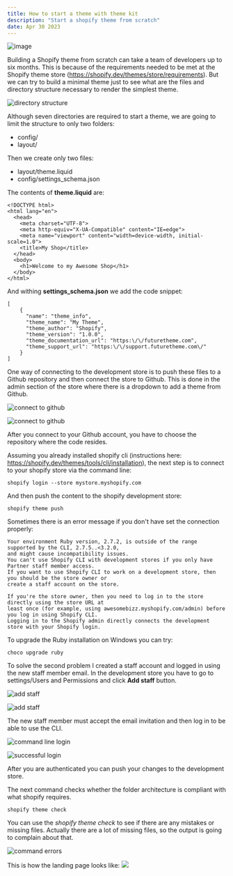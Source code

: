 ```yaml
---
title: How to start a theme with theme kit
description: "Start a shopify theme from scratch"
date: Apr 30 2023
---
```

![image](/assets/theme-access-pwd.png)

Building a Shopify theme from scratch can take a team of developers up to six months. This is because
of the requirements needed to be met at the Shopify theme store (https://shopify.dev/themes/store/requirements).
But we can try to build a minimal theme just to see what are the files and directory structure necessary
to render the simplest theme.

![directory structure](https://shopifyblog.s3.amazonaws.com/shop-theme-architecture.png)

Although seven directories are required to start a theme, we are going to limit the structure to only
two folders:
* config/
* layout/

Then we create only two files: 
* layout/theme.liquid
* config/settings_schema.json

The contents of **theme.liquid** are:
```
<!DOCTYPE html>
<html lang="en">
  <head>
    <meta charset="UTF-8">
    <meta http-equiv="X-UA-Compatible" content="IE=edge">
    <meta name="viewport" content="width=device-width, initial-scale=1.0">
    <title>My Shop</title>
  </head>
  <body>
    <h1>Welcome to my Awesome Shop</h1>
  </body>
</html>
```

And withing **settings_schema.json** we add the code snippet:
```
[
    {
      "name": "theme_info",
      "theme_name": "My Theme",
      "theme_author": "Shopify",
      "theme_version": "1.0.0",
      "theme_documentation_url": "https:\/\/futuretheme.com",
      "theme_support_url": "https:\/\/support.futuretheme.com\/"
    }
]
```
One way of connecting to the development store is to push these files to a Github repository and then 
connect the store to Github. This is done in the admin section of the store where there is a 
dropdown to add a theme from Github.

![connect to github](https://shopifyblog.s3.amazonaws.com/shop-add-theme-github.png)

![connect to github](https://shopifyblog.s3.amazonaws.com/shop-connect-theme.png)

After you connect to your Github account, you have to choose the repository where the code resides.

Assuming you already installed shopify cli 
(instructions here: https://shopify.dev/themes/tools/cli/installation), the next step is to connect to
your shopify store via the command line:

```
shopify login --store mystore.myshopify.com
```

And then push the content to the shopify development store:
```
shopify theme push
```

Sometimes there is an error message if you don't have set the connection properly:
```
Your environment Ruby version, 2.7.2, is outside of the range supported by the CLI, 2.7.5..<3.2.0, 
and might cause incompatibility issues.
You can't use Shopify CLI with development stores if you only have Partner staff member access. 
If you want to use Shopify CLI to work on a development store, then you should be the store owner or 
create a staff account on the store.

If you're the store owner, then you need to log in to the store directly using the store URL at 
least once (for example, using awesomebizz.myshopify.com/admin) before you log in using Shopify CLI. 
Logging in to the Shopify admin directly connects the development store with your Shopify login.
```
To upgrade the Ruby installation on Windows you can try:
```
choco upgrade ruby
```

To solve the second problem I created a staff account and logged in using the new staff member email.
In the development store you have to go to settings/Users and Permissions and click **Add staff** button.

![add staff](https://shopifyblog.s3.amazonaws.com/shop-add-staff-invite.png)

![add staff](https://shopifyblog.s3.amazonaws.com/shop-send-invite.png)

The new staff member must accept the email invitation and then log in to be able to use the CLI.

![command line login](https://shopifyblog.s3.amazonaws.com/shop-command-login.png)

![successful login](https://shopifyblog.s3.amazonaws.com/shop-successful-login.png)

After you are authenticated you can push your changes to the development store.

The next command checks whether the folder architecture is compliant with what shopify requires.
```
shopify theme check
```

You can use the _shopify theme check_ to see if there are any mistakes or missing files. Actually there 
are a lot of missing files, so the output is going to complain about that.

![command errors](https://shopifyblog.s3.amazonaws.com/shop-errors.png)

This is how the landing page looks like:
![](https://shopifyblog.s3.amazonaws.com/shop-main-page.png)
